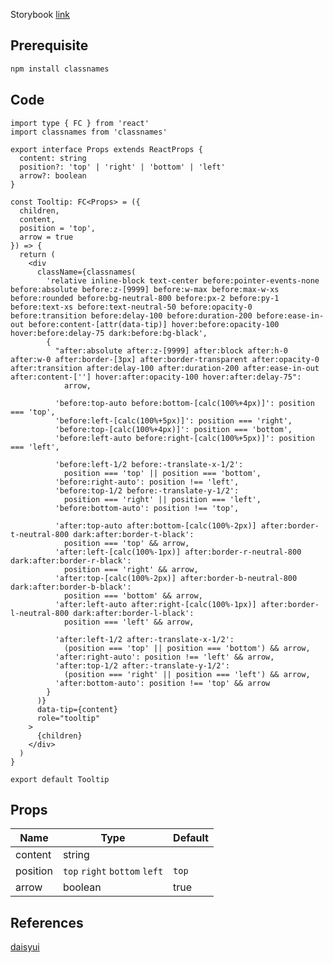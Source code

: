 
Storybook [link](https://components.kidow.me/?path=/story/data-display--tooltip)

## Prerequisite

```bash npm2yarn
npm install classnames
```

## Code

```tsx title="components/Tooltip/index.tsx"
import type { FC } from 'react'
import classnames from 'classnames'

export interface Props extends ReactProps {
  content: string
  position?: 'top' | 'right' | 'bottom' | 'left'
  arrow?: boolean
}

const Tooltip: FC<Props> = ({
  children,
  content,
  position = 'top',
  arrow = true
}) => {
  return (
    <div
      className={classnames(
        'relative inline-block text-center before:pointer-events-none before:absolute before:z-[9999] before:w-max before:max-w-xs before:rounded before:bg-neutral-800 before:px-2 before:py-1 before:text-xs before:text-neutral-50 before:opacity-0 before:transition before:delay-100 before:duration-200 before:ease-in-out before:content-[attr(data-tip)] hover:before:opacity-100 hover:before:delay-75 dark:before:bg-black',
        {
          "after:absolute after:z-[9999] after:block after:h-0 after:w-0 after:border-[3px] after:border-transparent after:opacity-0 after:transition after:delay-100 after:duration-200 after:ease-in-out after:content-[''] hover:after:opacity-100 hover:after:delay-75":
            arrow,

          'before:top-auto before:bottom-[calc(100%+4px)]': position === 'top',
          'before:left-[calc(100%+5px)]': position === 'right',
          'before:top-[calc(100%+4px)]': position === 'bottom',
          'before:left-auto before:right-[calc(100%+5px)]': position === 'left',

          'before:left-1/2 before:-translate-x-1/2':
            position === 'top' || position === 'bottom',
          'before:right-auto': position !== 'left',
          'before:top-1/2 before:-translate-y-1/2':
            position === 'right' || position === 'left',
          'before:bottom-auto': position !== 'top',

          'after:top-auto after:bottom-[calc(100%-2px)] after:border-t-neutral-800 dark:after:border-t-black':
            position === 'top' && arrow,
          'after:left-[calc(100%-1px)] after:border-r-neutral-800 dark:after:border-r-black':
            position === 'right' && arrow,
          'after:top-[calc(100%-2px)] after:border-b-neutral-800 dark:after:border-b-black':
            position === 'bottom' && arrow,
          'after:left-auto after:right-[calc(100%-1px)] after:border-l-neutral-800 dark:after:border-l-black':
            position === 'left' && arrow,

          'after:left-1/2 after:-translate-x-1/2':
            (position === 'top' || position === 'bottom') && arrow,
          'after:right-auto': position !== 'left' && arrow,
          'after:top-1/2 after:-translate-y-1/2':
            (position === 'right' || position === 'left') && arrow,
          'after:bottom-auto': position !== 'top' && arrow
        }
      )}
      data-tip={content}
      role="tooltip"
    >
      {children}
    </div>
  )
}

export default Tooltip
```

## Props

| Name                | Type                          | Default |
| ------------------- | ----------------------------- | ------- |
| content<Required /> | string                        |         |
| position            | `top` `right` `bottom` `left` | `top`   |
| arrow               | boolean                       | true    |

## References

[daisyui](https://daisyui.com/components/tooltip/)
